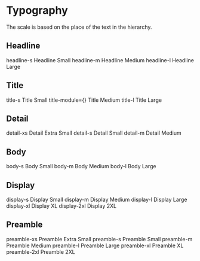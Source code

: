 
<Meta title="Docs/Style/Typography" />

# Typography

The scale is based on the place of the text in the hierarchy.

## Headline
<gds-flex display="flex" direction="column">
    <gds-flex display="flex" gap="s" padding="l 0" align="center" border="0 0 4xs/base300 0">
        <gds-text tag="code" min="30" align="left">headline-s</gds-text>
        <gds-text size="headline-s">Headline Small</gds-text>
    </gds-flex>
    <gds-flex display="flex" gap="s" padding="l 0" align="center" border="0 0 4xs/base300 0">
        <gds-text tag="code" min="30" align="left">headline-m</gds-text>
        <gds-text size="headline-m">Headline Medium</gds-text>
    </gds-flex>
    <gds-flex display="flex" gap="s" padding="l 0" align="center" border="0 0 4xs/base300 0">
        <gds-text tag="code" min="30" align="left">headline-l</gds-text>
        <gds-text size="headline-l">Headline Large</gds-text>
    </gds-flex>
</gds-flex>

## Title
<gds-flex display="flex" direction="column">
    <gds-flex display="flex" gap="s" padding="l 0" align="center" border="0 0 4xs/base300 0">
        <gds-text tag="code" min="30" align="left">title-s</gds-text>
        <gds-text size="title-s">Title Small</gds-text>
    </gds-flex>
    <gds-flex display="flex" gap="s" padding="l 0" align="center" border="0 0 4xs/base300 0">
        <gds-text tag="code" min="30" align="left">title-module={}</gds-text>
        <gds-text size="title-m">Title Medium</gds-text>
    </gds-flex>
    <gds-flex display="flex" gap="s" padding="l 0" align="center" border="0 0 4xs/base300 0">
        <gds-text tag="code" min="30" align="left">title-l</gds-text>
        <gds-text size="title-l">Title Large</gds-text>
    </gds-flex>
</gds-flex>

## Detail
<gds-flex display="flex" direction="column">
    <gds-flex display="flex" gap="s" padding="l 0" align="center" border="0 0 4xs/base300 0">
        <gds-text tag="code" min="30" align="left">detail-xs</gds-text>
        <gds-text size="detail-xs">Detail Extra Small</gds-text>
    </gds-flex>
    <gds-flex display="flex" gap="s" padding="l 0" align="center" border="0 0 4xs/base300 0">
        <gds-text tag="code" min="30" align="left">detail-s</gds-text>
        <gds-text size="detail-s">Detail Small</gds-text>
    </gds-flex>
    <gds-flex display="flex" gap="s" padding="l 0" align="center" border="0 0 4xs/base300 0">
        <gds-text tag="code" min="30" align="left">detail-m</gds-text>
        <gds-text size="detail-m">Detail Medium</gds-text>
    </gds-flex>
</gds-flex>

## Body
<gds-flex display="flex" direction="column">
    <gds-flex display="flex" gap="s" padding="l 0" align="center" border="0 0 4xs/base300 0">
        <gds-text tag="code" min="30" align="left">body-s</gds-text>
        <gds-text size="body-s">Body Small</gds-text>
    </gds-flex>
    <gds-flex display="flex" gap="s" padding="l 0" align="center" border="0 0 4xs/base300 0">
        <gds-text tag="code" min="30" align="left">body-m</gds-text>
        <gds-text size="body-m">Body Medium</gds-text>
    </gds-flex>
    <gds-flex display="flex" gap="s" padding="l 0" align="center" border="0 0 4xs/base300 0">
        <gds-text tag="code" min="30" align="left">body-l</gds-text>
        <gds-text size="body-l">Body Large</gds-text>
    </gds-flex>
</gds-flex>

## Display
<gds-flex display="flex" direction="column">
    <gds-flex display="flex" gap="s" padding="l 0" align="center" border="0 0 4xs/base300 0">
        <gds-text tag="code" min="30" align="left">display-s</gds-text>
        <gds-text size="display-s">Display Small</gds-text>
    </gds-flex>
    <gds-flex display="flex" gap="s" padding="l 0" align="center" border="0 0 4xs/base300 0">
        <gds-text tag="code" min="30" align="left">display-m</gds-text>
        <gds-text size="display-m">Display Medium</gds-text>
    </gds-flex>
    <gds-flex display="flex" gap="s" padding="l 0" align="center" border="0 0 4xs/base300 0">
        <gds-text tag="code" min="30" align="left">display-l</gds-text>
        <gds-text size="display-l">Display Large</gds-text>
    </gds-flex>
    <gds-flex display="flex" gap="s" padding="l 0" align="center" border="0 0 4xs/base300 0">
        <gds-text tag="code" min="30" align="left">display-xl</gds-text>
        <gds-text size="display-xl">Display XL</gds-text>
    </gds-flex>
    <gds-flex display="flex" gap="s" padding="l 0" align="center" border="0 0 4xs/base300 0">
        <gds-text tag="code" min="30" align="left">display-2xl</gds-text>
        <gds-text size="display-2xl">Display 2XL</gds-text>
    </gds-flex>
</gds-flex>

## Preamble
<gds-flex display="flex" direction="column">
    <gds-flex display="flex" gap="s" padding="l 0" align="center" border="0 0 4xs/base300 0">
        <gds-text tag="code" min="30" align="left">preamble-xs</gds-text>
        <gds-text size="preamble-xs">Preamble Extra Small</gds-text>
    </gds-flex>
    <gds-flex display="flex" gap="s" padding="l 0" align="center" border="0 0 4xs/base300 0">
        <gds-text tag="code" min="30" align="left">preamble-s</gds-text>
        <gds-text size="preamble-s">Preamble Small</gds-text>
    </gds-flex>
    <gds-flex display="flex" gap="s" padding="l 0" align="center" border="0 0 4xs/base300 0">
        <gds-text tag="code" min="30" align="left">preamble-m</gds-text>
        <gds-text size="preamble-m">Preamble Medium</gds-text>
    </gds-flex>
    <gds-flex display="flex" gap="s" padding="l 0" align="center" border="0 0 4xs/base300 0">
        <gds-text tag="code" min="30" align="left">preamble-l</gds-text>
        <gds-text size="preamble-l">Preamble Large</gds-text>
    </gds-flex>
    <gds-flex display="flex" gap="s" padding="l 0" align="center" border="0 0 4xs/base300 0">
        <gds-text tag="code" min="30" align="left">preamble-xl</gds-text>
        <gds-text size="preamble-xl">Preamble XL</gds-text>
    </gds-flex>
    <gds-flex display="flex" gap="s" padding="l 0" align="center" border="0 0 4xs/base300 0">
        <gds-text tag="code" min="30" align="left">preamble-2xl</gds-text>
        <gds-text size="preamble-2xl">Preamble 2XL</gds-text>
    </gds-flex>
</gds-flex>